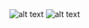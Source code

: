 

<Row>
  <Column colLg={4} colMd={4} noGutterSm>
    <HomepageTile
      ratio="1:1" 
      hoverDark
      transparentImage="images/tooltip-components.svg"
      subtitle="Components"
      title="Carbon X"
      actionIcon="resources"
      link="https://www.carbondesignsystem.com/"
      target="_blank"
    />
    <HomepageTile
      ratio="1:1" 
      theme="dark"
      subtitle="Design Kit"
      title="Explore & Create"
      actionIcon="resources"
      identityIcon="images/SketchIcon.svg"
      link="https://www.carbondesignsystem.com/getting-started/designers#get-the-kit"
      target="_blank"
    />
  </Column>
  <Column colLg={4} colMd={4} noGutterSm>
    <HomepageTile
      ratio="1:1" 
      theme="dark"
      subtitle="Elements"
      title="2x Grid"
      actionIcon="article"
      transparentImage="images/grid-temp.png"
      link="https://www.ibm.com/design/language/elements/2x-grid/"
      target="_blank"
    />
    <HomepageTile
      ratio="1:1" 
      theme="dark"
      subtitle="GitHub Repo"
      title="Design & development"
      actionIcon="resources"
      identityIcon="images/GitHubIcon.svg"
      link="https://github.com/IBM/carbon-elements"
      target="_blank"
    />
  </Column>
  <Column colLg={4} colMd={4} noGutterSm>
    <HomepageTile
      ratio="1:2" 
      theme="dark"
      hoverDark
      backgroundColor="#8a3ffc" // if omitted, defaults to #282828
      transparentImage="images/three-icons-stacked.svg"
      subtitle="Icons"
      title="Icon usage"
      actionIcon="article"
      link="https://www.ibm.com/design/language/elements/icons/"
      target="_blank"
    />
  </Column>
  <Column colLg={4} colMd={4} noGutterSm>
    <HomepageTile
      ratio="2:1" 
      theme="dark"
      subtitle="Elements"
      title="Color in UI"
      actionIcon=""
      link="https://www.ibm.com/design/language/elements/color-ui/"
      target="_blank"
    />
    <HomepageTile
      ratio="1:1" 
      marginTop="50%"
      theme="dark"
      hoverDark
      contentOnHover
      image="images/blue1.jpg"
      subtitle="Elements"
      title="Color Palette"
      actionIcon="article"
      link="https://www.ibm.com/design/language/elements/color/"
      target="_blank"
    />
  </Column>
  <Column colLg={8} noGutterSm>
    <HomepageTile
      ratio="1:1" 
      theme="dark"
      hoverDark
      image="/images/landing-color-grid.svg"
      subtitle="Elements"
      title="Color Palette"
      actionIcon="article"
      link="https://www.ibm.com/design/language/elements/color/"
      target="_blank"
    />
  </Column>
  <Column colLg={4} colMd={4} noGutterSm>
    <HomepageTile
      ratio="1:1" 
      theme="dark"
      backgroundColor="rgb(6, 31, 128)" // if omitted, defaults to #282828
      transparentImage="images/type-scales.svg"
      actionIcon="no-icon"
      link="https://www.ibm.com/design/language/elements/type-specs-ui/"
      target="_blank"
    />
  </Column>
  <Column colLg={4} colMd={4} noGutterSm>
    <HomepageTile
      ratio="1:1" 
      theme="dark"
      subtitle="Elements"
      title="Type Specs"
      actionIcon="article"
      link="https://www.ibm.com/design/language/elements/type-specs-ui/"
      target="_blank"
    />
  </Column>
</Row>
<Row>
  <Column colLg={4} colMd={4} noGutterSm>
    <HomepageTile
      ratio="1:1" 
      theme="dark"
      image="images/landing-plex-animation.gif"
      actionIcon="no-icon"
      link="https://www.ibm.com/design/language/elements/type-basics/"
      target="_blank"
    />
    <HomepageTile
      ratio="2:1" 
      theme="dark"
      subtitle="Elements"
      title="Typeface"
      actionIcon="article"
      link="https://www.ibm.com/design/language/elements/typeface/"
      target="_blank"
    />
  </Column>
  <Column colLg={8} noGutterSm>
  <HomepageTile
    ratio="1:1"
    image="images/product-gallery.jpg"
    actionIcon="no-icon">
    <HomepageTile
      ratio="4:1" 
      theme="dark"
      subtitle="Gallery"
      title="IBM Services"
      actionIcon="article"
      link="https://www.ibm.com/design/language/gallery/"
      target="_blank"
    />
    </HomepageTile>
  </Column>
</Row>
<Row>
  <Column colLg={12} noGutterSm>
    <HomepageTile
      ratio="16:9"
      image="images/landing-photography-gallery-2.jpg"
      actionIcon="no-icon">
      <Carousel id="c1" count="1 2" nav={false} fade={true} autoplay>
        <img
          src="images/landing-photography-gallery-1-mobile.jpg"
          alt="alt text"
        />
        <img
          src="images/landing-photography-gallery-2.jpg"
          alt="alt text"
        />
      </Carousel>
      <HomepageTile
        ratio="6:1" 
        theme="dark"
        subtitle="Elements"
        title="Photography"
        actionIcon="article"
        link="https://www.ibm.com/design/language/elements/photography/"
        target="_blank"
      />
    </HomepageTile>
  </Column>
</Row>
<Row className="homepage-tiles--end">
  <Column colLg={8} noGutterSm>
    <HomepageTile
      ratio="1:1"
      image="images/landing-gallery-watson-duo-phone.jpg"
    actionIcon="no-icon">
      <HomepageTile
        ratio="4:1" 
        theme="dark"
        subtitle="Case Study"
        title="Coming soon"
        actionIcon="disabled"
        disabled
    />
    </HomepageTile>
  </Column>
  <Column colLg={4} colMd={4} noGutterSm>
    <HomepageTile
      ratio="1:1" 
      theme="dark"
      subtitle="Philosophy"
      title="Principles"
      actionIcon="article"
      link="https://www.ibm.com/design/language/philosophy/principles"
      target="_blank"
    />
  </Column>
  <Column colLg={4} colMd={4} noGutterSm>
    <HomepageTile
      ratio="1:1" 
      theme="dark"
      hoverDark
      backgroundColor="#bb8eff"
      image="images/landing-illustration-ibm-rand-logo.svg"
      actionIcon="no-icon"
      link="https://www.ibm.com/design/language/philosophy/"
      target="_blank"
    />
  </Column>
  <Column colLg={4} colMd={4} noGutterSm>
    <HomepageTile
      ratio="1:1" 
      theme="dark"
      subtitle="Philosophy"
      title="Start smart"
      transparentImage="images/big-arrow.svg"
      actionIcon="no-icon"
      link="https://www.ibm.com/design/language/philosophy/"
      target="_blank"
    />
  </Column>
</Row>
